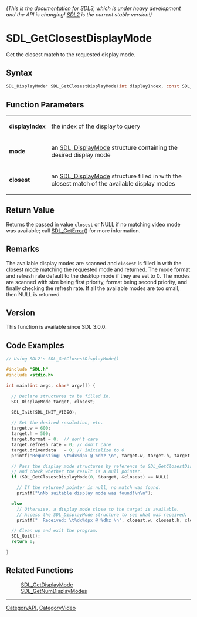 ====== (This is the documentation for SDL3, which is under heavy development and the API is changing! [https://wiki.libsdl.org/SDL2/ SDL2] is the current stable version!) ======
= SDL_GetClosestDisplayMode =

Get the closest match to the requested display mode.

== Syntax ==

<syntaxhighlight lang='c'>
SDL_DisplayMode* SDL_GetClosestDisplayMode(int displayIndex, const SDL_DisplayMode *mode, SDL_DisplayMode *closest);
</syntaxhighlight>

== Function Parameters ==

{|
|'''displayIndex'''
|the index of the display to query
|-
|'''mode'''
|an [[SDL_DisplayMode]] structure containing the desired display mode
|-
|'''closest'''
|an [[SDL_DisplayMode]] structure filled in with the closest match of the available display modes
|}

== Return Value ==

Returns the passed in value <code>closest</code> or NULL if no matching
video mode was available; call [[SDL_GetError]]() for more information.

== Remarks ==

The available display modes are scanned and <code>closest</code> is filled
in with the closest mode matching the requested mode and returned. The mode
format and refresh rate default to the desktop mode if they are set to 0.
The modes are scanned with size being first priority, format being second
priority, and finally checking the refresh rate. If all the available modes
are too small, then NULL is returned.

== Version ==

This function is available since SDL 3.0.0.

== Code Examples ==

<syntaxhighlight lang='c++'>
// Using SDL2's SDL_GetClosestDisplayMode()

#include "SDL.h"
#include <stdio.h>

int main(int argc, char* argv[]) {

  // Declare structures to be filled in.
  SDL_DisplayMode target, closest;

  SDL_Init(SDL_INIT_VIDEO);

  // Set the desired resolution, etc.
  target.w = 600;
  target.h = 500;
  target.format = 0;  // don't care
  target.refresh_rate = 0; // don't care
  target.driverdata   = 0; // initialize to 0
  printf("Requesting: \t%dx%dpx @ %dhz \n", target.w, target.h, target.refresh_rate);

  // Pass the display mode structures by reference to SDL_GetClosestDisplay
  // and check whether the result is a null pointer.
  if (SDL_GetClosestDisplayMode(0, &target, &closest) == NULL)

    // If the returned pointer is null, no match was found.
    printf("\nNo suitable display mode was found!\n\n");

  else
    // Otherwise, a display mode close to the target is available.
    // Access the SDL_DisplayMode structure to see what was received.
    printf("  Received: \t%dx%dpx @ %dhz \n", closest.w, closest.h, closest.refresh_rate);

  // Clean up and exit the program.
  SDL_Quit();
  return 0;

}
</syntaxhighlight>

== Related Functions ==

:[[SDL_GetDisplayMode]]
:[[SDL_GetNumDisplayModes]]

----
[[CategoryAPI]], [[CategoryVideo]]


